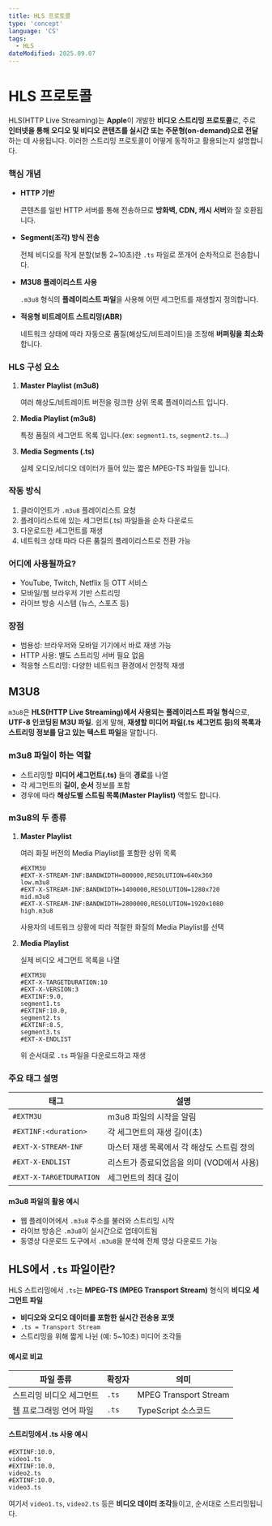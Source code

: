 ```yaml
---
title: HLS 프로토콜
type: 'concept'
language: 'CS'
tags:
  - HLS
dateModified: 2025.09.07
---
```


# HLS 프로토콜

HLS(HTTP Live Streaming)는 **Apple**이 개발한 **비디오 스트리밍 프로토콜**로, 주로 **인터넷을 통해 오디오 및 비디오 콘텐츠를 실시간 또는 주문형(on-demand)으로 전달**하는 데 사용됩니다.
이러한 스트리밍 프로토콜이 어떻게 동작하고 활용되는지 설명합니다.

### **핵심 개념**

- **HTTP 기반**
    
    콘텐츠를 일반 HTTP 서버를 통해 전송하므로 **방화벽, CDN, 캐시 서버**와 잘 호환됩니다.
    
- **Segment(조각) 방식 전송**
    
    전체 비디오를 작게 분할(보통 2~10초)한 `.ts` 파일로 쪼개어 순차적으로 전송합니다.
    
- **M3U8 플레이리스트 사용**
    
    `.m3u8` 형식의 **플레이리스트 파일**을 사용해 어떤 세그먼트를 재생할지 정의합니다.
    
- **적응형 비트레이트 스트리밍(ABR)**
    
    네트워크 상태에 따라 자동으로 품질(해상도/비트레이트)을 조정해 **버퍼링을 최소화**합니다.
    

### **HLS 구성 요소**

1. **Master Playlist (m3u8)**
    
    여러 해상도/비트레이트 버전을 링크한 상위 목록 플레이리스트 입니다.
    
2. **Media Playlist (m3u8)**
    
    특정 품질의 세그먼트 목록 입니다.(ex: `segment1.ts`, `segment2.ts`...)
    
3. **Media Segments (.ts)**
    
    실제 오디오/비디오 데이터가 들어 있는 짧은 MPEG-TS 파일들 입니다.
    

### 작동 방식

1. 클라이언트가 `.m3u8` 플레이리스트 요청
2. 플레이리스트에 있는 세그먼트(.ts) 파일들을 순차 다운로드
3. 다운로드한 세그먼트를 재생
4. 네트워크 상태 따라 다른 품질의 플레이리스트로 전환 가능

### 어디에 사용될까요?

- YouTube, Twitch, Netflix 등 OTT 서비스
- 모바일/웹 브라우저 기반 스트리밍
- 라이브 방송 시스템 (뉴스, 스포츠 등)

### 장점

- 범용성: 브라우저와 모바일 기기에서 바로 재생 가능
- HTTP 사용: 별도 스트리밍 서버 필요 없음
- 적응형 스트리밍: 다양한 네트워크 환경에서 안정적 재생

## M3U8

`m3u8`은 **HLS(HTTP Live Streaming)에서 사용되는 플레이리스트 파일 형식**으로, **UTF-8 인코딩된 M3U 파일.** 쉽게 말해, **재생할 미디어 파일(.ts 세그먼트 등)의 목록과 스트리밍 정보를 담고 있는 텍스트 파일**을 말합니다.

### m3u8 파일이 하는 역할

- 스트리밍할 **미디어 세그먼트(.ts)** 들의 **경로**를 나열
- 각 세그먼트의 **길이, 순서** 정보를 포함
- 경우에 따라 **해상도별 스트림 목록(Master Playlist)** 역할도 합니다.

### m3u8의 두 종류

1. **Master Playlist**
    
    여러 화질 버전의 Media Playlist를 포함한 상위 목록
    
    ```
    #EXTM3U
    #EXT-X-STREAM-INF:BANDWIDTH=800000,RESOLUTION=640x360
    low.m3u8
    #EXT-X-STREAM-INF:BANDWIDTH=1400000,RESOLUTION=1280x720
    mid.m3u8
    #EXT-X-STREAM-INF:BANDWIDTH=2800000,RESOLUTION=1920x1080
    high.m3u8
    
    ```
    
    사용자의 네트워크 상황에 따라 적절한 화질의 Media Playlist를 선택
    
2. **Media Playlist**
    
    실제 비디오 세그먼트 목록을 나열
    
    ```
    #EXTM3U
    #EXT-X-TARGETDURATION:10
    #EXT-X-VERSION:3
    #EXTINF:9.0,
    segment1.ts
    #EXTINF:10.0,
    segment2.ts
    #EXTINF:8.5,
    segment3.ts
    #EXT-X-ENDLIST
    ```
    
    위 순서대로 `.ts` 파일을 다운로드하고 재생
    

### 주요 태그 설명

| 태그 | 설명 |
| --- | --- |
| `#EXTM3U` | m3u8 파일의 시작을 알림 |
| `#EXTINF:<duration>` | 각 세그먼트의 재생 길이(초) |
| `#EXT-X-STREAM-INF` | 마스터 재생 목록에서 각 해상도 스트림 정의 |
| `#EXT-X-ENDLIST` | 리스트가 종료되었음을 의미 (VOD에서 사용) |
| `#EXT-X-TARGETDURATION` | 세그먼트의 최대 길이 |

#### m3u8 파일의 활용 예시

- 웹 플레이어에서 `.m3u8` 주소를 불러와 스트리밍 시작
- 라이브 방송은 `.m3u8`이 실시간으로 업데이트됨
- 동영상 다운로드 도구에서 `.m3u8`을 분석해 전체 영상 다운로드 가능

## HLS에서 `.ts` 파일이란?

HLS 스트리밍에서 `.ts`는 **MPEG-TS (MPEG Transport Stream)** 형식의 **비디오 세그먼트 파일**

- **비디오와 오디오 데이터를 포함한 실시간 전송용 포맷**
- `.ts = Transport Stream`
- 스트리밍을 위해 짧게 나뉜 (예: 5~10초) 미디어 조각들

#### 예시로 비교

| 파일 종류 | 확장자 | 의미 |
| --- | --- | --- |
| 스트리밍 비디오 세그먼트 | `.ts` | MPEG Transport Stream |
| 웹 프로그래밍 언어 파일 | `.ts` | TypeScript 소스코드 |

#### 스트리밍에서 .ts 사용 예시

```
#EXTINF:10.0,
video1.ts
#EXTINF:10.0,
video2.ts
#EXTINF:10.0,
video3.ts

```

여기서 `video1.ts`, `video2.ts` 등은 **비디오 데이터 조각**들이고, 순서대로 스트리밍됩니다.
